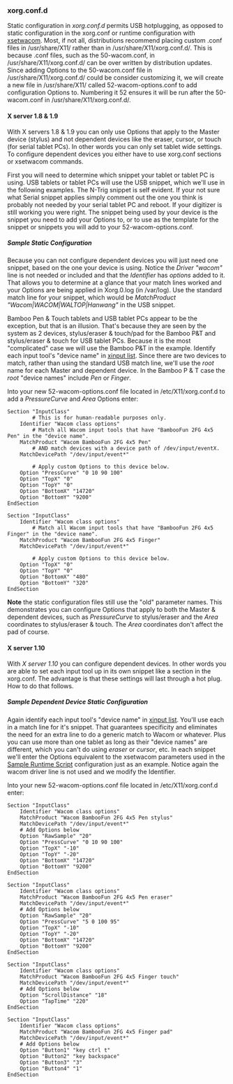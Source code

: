 === xorg.conf.d ===
Static configuration in ''xorg.conf.d'' permits USB hotplugging, as opposed to static configuration in the xorg.conf or runtime configuration with [[xsetwacom]].  Most, if not all, distributions recommend placing custom .conf files in /usr/share/X11/ rather than in /usr/share/X11/xorg.conf.d/.  This is because .conf files, such as the 50-wacom.conf, in /usr/share/X11/xorg.conf.d/ can be over written by distribution updates.  Since adding Options to the 50-wacom.conf file in /usr/share/X11/xorg.conf.d/ could be consider customizing it, we will create a new file in /usr/share/X11/ called 52-wacom-options.conf to add configuration Options to.  Numbering it 52 ensures it will be run after the 50-wacom.conf in /usr/share/X11/xorg.conf.d/.

==== X server 1.8 & 1.9 ====
With X servers 1.8 & 1.9 you can only use Options that apply to the Master device (stylus) and not dependent devices like the eraser, cursor, or touch (for serial tablet PCs).  In other words you can only set tablet wide settings.  To configure dependent devices you either have to use xorg.conf sections or xsetwacom commands.

First you will need to determine which snippet your tablet or tablet PC is using.  USB tablets or tablet PCs will use the USB snippet, which we'll use in the following examples.  The N-Trig snippet is self evident.  If your not sure what Serial snippet applies simply comment out the one you think is probably not needed by your serial tablet PC and reboot.  If your digitizer is still working you were right.  The snippet being used by your device is the snippet you need to add your Options to, or to use as the template for the snippet or snippets you will add to your 52-wacom-options.conf.

===== Sample Static Configuration =====
Because you can not configure dependent devices you will just need one snippet, based on the one your device is using.  Notice the ''Driver "wacom"'' line is not needed or included and that the ''Identifier'' has ''options'' added to it.  That allows you to determine at a glance that your match lines worked and your Options are being applied in Xorg.0.log (in /var/log).  Use the standard match line for your snippet, which would be ''MatchProduct "Wacom|WACOM|WALTOP|Hanwang"'' in the USB snippet.

Bamboo Pen & Touch tablets and USB tablet PCs appear to be the exception, but that is an illusion.  That's because they are seen by the system as 2 devices, stylus/eraser & touch/pad for the Bamboo P&T and stylus/eraser & touch for USB tablet PCs.  Because it is the most "complicated" case we will use the Bamboo P&T in the example.  Identify each input tool's "device name" in [[xinput|xinput list]].  Since there are two devices to match, rather than using the standard USB match line, we'll use the ''root'' name for each Master and dependent device.  In the Bamboo P & T case the ''root'' "device names" include ''Pen'' or ''Finger''.

Into your new 52-wacom-options.conf file located in /etc/X11/xorg.conf.d to add a ''PressureCurve'' and ''Area'' Options enter:
<pre>
Section "InputClass"
        # This is for human-readable purposes only.
	Identifier "Wacom class options"
        # Match all Wacom input tools that have "BambooFun 2FG 4x5 Pen" in the "device name".
	MatchProduct "Wacom BambooFun 2FG 4x5 Pen"
        # AND match devices with a device path of /dev/input/eventX.
	MatchDevicePath "/dev/input/event*"

        # Apply custom Options to this device below.
	Option "PressCurve" "0 10 90 100"
	Option "TopX" "0"
	Option "TopY" "0"
	Option "BottomX" "14720"
	Option "BottomY" "9200"
EndSection

Section "InputClass"
	Identifier "Wacom class options"
        # Match all Wacom input tools that have "BambooFun 2FG 4x5 Finger" in the "device name".
	MatchProduct "Wacom BambooFun 2FG 4x5 Finger"
	MatchDevicePath "/dev/input/event*"

        # Apply custom Options to this device below.
	Option "TopX" "0"
	Option "TopY" "0"
	Option "BottomX" "480"
	Option "BottomY" "320"
EndSection
</pre>
'''Note''' the static configuration files still use the "old" parameter names.  This demonstrates you can configure Options that apply to both the Master & dependent devices, such as ''PressureCurve'' to stylus/eraser and the ''Area'' coordinates to stylus/eraser & touch.  The ''Area'' coordinates don't affect the pad of course.

==== X server 1.10 ====
With ''X server 1.10'' you can configure dependent devices.  In other words you are able to set each input tool up in its own snippet like a section in the xorg.conf.  The advantage is that these settings will last through a hot plug.  How to do that follows.

===== Sample Dependent Device Static Configuration =====
Again identify each input tool's "device name" in [[xinput|xinput list]].  You'll use each in a match line for it's snippet.  That guarantees specificity and eliminates the need for an extra line to do a generic match to Wacom or whatever.  Plus you can use more than one tablet as long as their "device names" are different, which you can't do using ''eraser'' or ''cursor'', etc.  In each snippet we'll enter the Options equivalent to the xsetwacom parameters used in the [[Tablet Configuration#Sample Runtime Script|Sample Runtime Script]] configuration just as an example.  Notice again the wacom driver line is not used and we modify the Identifier.

Into your new 52-wacom-options.conf file located in /etc/X11/xorg.conf.d enter:
<pre>
Section "InputClass"
	Identifier "Wacom class options"
	MatchProduct "Wacom BambooFun 2FG 4x5 Pen stylus"
	MatchDevicePath "/dev/input/event*"
	# Add Options below
	Option "RawSample" "20"
	Option "PressCurve" "0 10 90 100"
	Option "TopX" "-10"
	Option "TopY" "-20"
	Option "BottomX" "14720"
	Option "BottomY" "9200"
EndSection

Section "InputClass"
	Identifier "Wacom class options"
	MatchProduct "Wacom BambooFun 2FG 4x5 Pen eraser"
	MatchDevicePath "/dev/input/event*"
	# Add Options below
	Option "RawSample" "20"
	Option "PressCurve" "5 0 100 95"
	Option "TopX" "-10"
	Option "TopY" "-20"
	Option "BottomX" "14720"
	Option "BottomY" "9200"
EndSection

Section "InputClass"
	Identifier "Wacom class options"
	MatchProduct "Wacom BambooFun 2FG 4x5 Finger touch"
	MatchDevicePath "/dev/input/event*"
	# Add Options below
	Option "ScrollDistance" "18"
	Option "TapTime" "220"
EndSection

Section "InputClass"
	Identifier "Wacom class options"
	MatchProduct "Wacom BambooFun 2FG 4x5 Finger pad"
	MatchDevicePath "/dev/input/event*"
	# Add Options below
	Option "Button1" "key ctrl t"
	Option "Button2" "key backspace"
	Option "Button3" "3"
	Option "Button4" "1"
EndSection
</pre>